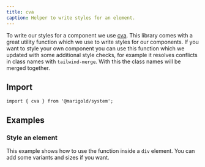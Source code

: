 ```yaml
---
title: cva
caption: Helper to write styles for an element.
---
```


To write our styles for a component we use [cva](https://cva.style/docs). This library comes with a great utility function which we use to write styles for our components.
If you want to style your own component you can use this function which we updated with some additional style checks, for example it resolves conflicts in class names with `tailwind-merge`. With this the class names will be merged together.

## Import

```tsx
import { cva } from '@marigold/system';
```

## Examples

### Style an element

This example shows how to use the function inside a `div` element. You can add some variants and sizes if you want.

<ComponentDemo file="./cva.demo.tsx" />
